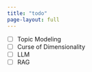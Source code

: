 ```yaml
---
title: "todo"
page-layout: full
---
```


* [ ] Topic Modeling
* [ ] Curse of Dimensionality
* [ ] LLM
* [ ] RAG